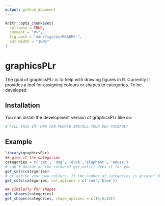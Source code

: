 ```yaml
---
output: github_document
---
```


<!-- README.md is generated from README.Rmd. Please edit that file -->

```r
knitr::opts_chunk$set(
  collapse = TRUE,
  comment = "#>",
  fig.path = "man/figures/README-",
  out.width = "100%"
)
```

# graphicsPLr

<!-- badges: start -->
<!-- badges: end -->

The goal of graphicsPLr is to help with drawing figures in R. Currently it provides a tool for assigning colours or shapes to categories. To be developed

## Installation

You can install the development version of graphicsPLr like so:

``` r
# FILL THIS IN! HOW CAN PEOPLE INSTALL YOUR DEV PACKAGE?
```

## Example


```r
library(graphicsPLr)
## give it the categories 
categories = c('cat', 'dog', 'duck','elephant', 'mouse')
# can't decide on the colours? get_cols() does it for you
get_cols(categories)
# or define your own colours. If the number of categories is greater than the number of specified colours, it will loop over colours the get the right lengths 
get_cols(categories, col_options = c('red','blue'))

## similarly for shapes 
get_shapes(categories)
get_shapes(categories, shape_options = c(16,6,15))
```

